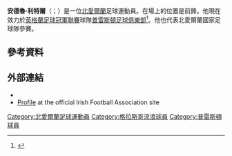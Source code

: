 '''安德魯·利特爾'''（{{lang-en|Andrew Little}}；{{bd|1989年|5月12日}}）是一位[[北愛爾蘭|北愛爾蘭]]足球運動員。在場上的位置是前鋒。他現在效力於[[英格蘭足球冠軍聯賽|英格蘭足球冠軍聯賽]]球隊[[普雷斯頓足球俱樂部|普雷斯頓足球俱樂部]]<ref>{{cite web|title=Preston North End: Striker Andy Little signs two-year deal|url=http://www.bbc.co.uk/sport/0/football/27955885|accessdate=21 June 2014|newspaper=[[BBC_Sport|BBC Sport]]|date=21 June 2014|archive-date=2015-09-07|archive-url=https://web.archive.org/web/20150907004225/http://www.bbc.co.uk/sport/0/football/27955885|dead-url=no}}</ref>。他也代表北愛爾蘭國家足球隊參賽。
==參考資料==
{{Reflist}}

==外部連結==
*{{soccerbase|id=50723}}
*[https://web.archive.org/web/20120815092715/http://www.irishfa.com/international/squad-profiles/profile/2167/andrew-little/ Profile] at the official Irish Football Association site

{{DEFAULTSORT:Little, Andrew}}
[[Category:北愛爾蘭足球運動員|Category:北愛爾蘭足球運動員]]
[[Category:格拉斯哥流浪球員|Category:格拉斯哥流浪球員]]
[[Category:普雷斯頓球員|Category:普雷斯頓球員]]